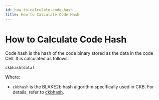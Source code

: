 ```yaml
---
id: how-to-calculate-code-hash
title: How to Calculate Code Hash
---
```



# How to Calculate Code Hash

Code hash is the hash of the code binary stored as the data in the code Cell. It is calculated as follows:

```
ckbhash(data)
```

Where:

- `ckbhash` is the BLAKE2b hash algorithm specifically used in CKB. For details, refer to [ckbhash](https://docs.nervos.org/docs/tech-explanation/ckbhash).
